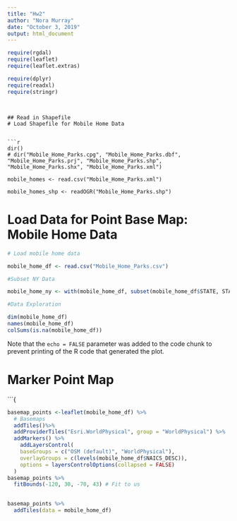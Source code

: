 ---
title: "Hw2"
author: "Nora Murray"
date: "October 3, 2019"
output: html_document
---
```{r setup, include=FALSE}
require(rgdal)
require(leaflet)
require(leaflet.extras)

require(dplyr)
require(readxl)
require(stringr)
```


##


```

## Read in Shapefile 
# Load Shapefile for Mobile Home Data 


```{r}

dir()
# dir("Mobile_Home_Parks.cpg", "Mobile_Home_Parks.dbf", "Mobile_Home_Parks.prj", "Mobile_Home_Parks.shp", "Mobile_Home_Parks.shx", "Mobile_Home_Parks.xml")

mobile_homes <- read.csv("Mobile_Home_Parks.xml")

mobile_homes_shp <- readOGR("Mobile_Home_Parks.shp")

```
#  Load Data for Point Base Map: Mobile Home Data
```{r}
# Load mobile home data

mobile_home_df <- read.csv("Mobile_Home_Parks.csv")

#Subset NY Data 

mobile_home_ny <- with(mobile_home_df, subset(mobile_home_df$STATE, STATE == "NY"))

#Data Exploration

dim(mobile_home_df)
names(mobile_home_df)
colSums(is.na(mobile_home_df))
```

Note that the `echo = FALSE` parameter was added to the code chunk to prevent printing of the R code that generated the plot.

# Marker Point Map
```{

```{r, controls}
basemap_points <-leaflet(mobile_home_df) %>%
  # Basemaps
  addTiles()%>%
  addProviderTiles("Esri.WorldPhysical", group = "WorldPhysical") %>%
  addMarkers() %>%
    addLayersControl(
    baseGroups = c("OSM (default)", "WorldPhysical"),
    overlayGroups = c(levels(mobile_home_df$NAICS_DESC)),
    options = layersControlOptions(collapsed = FALSE)
  )
basemap_points %>% 
  fitBounds(-120, 30, -70, 43) # Fit to us
  

```


```{r}


basemap_points %>%
  addTiles(data = mobile_home_df)

```


